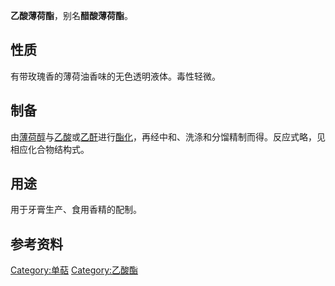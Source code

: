 {{Chembox
| verifiedrevid  =  379645294
| Reference = <ref>{{cite web|url=https://www.sigmaaldrich.com/US/en/product/aldrich/w266825|title=L-Menthyl acetate|publisher=[[Sigma-Aldrich|Sigma-Aldrich]]|access-date=2022-02-25|archive-date=2022-02-28|archive-url=https://web.archive.org/web/20220228225334/https://www.sigmaaldrich.com/US/en/product/aldrich/w266825}}</ref>
| Name = <small>L</small>-乙酸薄荷酯
| ImageFile = Menthyl acetate.png
| ImageSize = 150px
| IUPACName = Acetic acid [(1''R'',2''S'',5''R'')-2-isopropyl-5-methylcyclohexyl] ester
| OtherNames = (1''R'')-(−)-乙酸薄荷酯，醋酸薄荷酯
| Section1 = {{Chembox Identifiers
 | CASNo_Ref        = {{cascite|correct|??}}
 | CASNo            = 2623-23-6
 | PubChem          = 220674
 | SMILES           = C[C@@H]1CC[C@H]([C@@H](C1)OC(=O)C)C(C)C
 | ChemSpiderID_Ref = {{chemspidercite|changed|chemspider}}
 | ChemSpiderID     = 191402
 | InChI            = 1/C12H22O2/c1-8(2)11-6-5-9(3)7-12(11)14-10(4)13/h8-9,11-12H,5-7H2,1-4H3/t9-,11+,12-/m1/s1
 | InChIKey         = XHXUANMFYXWVNG-ADEWGFFLBI
 | StdInChI_Ref     = {{stdinchicite|changed|chemspider}}
 | StdInChI         = 1S/C12H22O2/c1-8(2)11-6-5-9(3)7-12(11)14-10(4)13/h8-9,11-12H,5-7H2,1-4H3/t9-,11+,12-/m1/s1
 | StdInChIKey_Ref  = {{stdinchicite|changed|chemspider}}
 | StdInChIKey      = XHXUANMFYXWVNG-ADEWGFFLSA-N
 }}
| Section2 = {{Chembox Properties
|  Formula = C<sub>12</sub>H<sub>22</sub>O<sub>2</sub>
|  MolarMass = 198.30 g/mol
|  Appearance =
|  Density = 0.9185 g/mL <ref name="zghg" />
|  MeltingPt =
|  BoilingPt = 227 °C<ref name="zghg" /><br />109 °C (1.333kPa)<ref name="zghg" />
|  Solubility =
|  RefractIndex = (<math>\ n_D^{20}</math>) 1.4472<ref name="zghg">中国化工产品大全 上卷，Da261 乙酸薄荷酯，页560</ref>
  }}
|Section3 = {{Chembox Hazards
|  MainHazards =
|  FlashPt = 92 °C<ref name="zghg" />
|  Autoignition =
|  SPhrases = {{S24/25}}<ref name="cb">{{cite web|url=http://www.chemicalbook.com/ChemicalProductProperty_EN_CB7117565.htm|title=(1R)-(-)-Menthyl acetate Product Description|website=chemicalbooks.com|access-date=2009-12-28|archive-date=2017-10-21|archive-url=https://web.archive.org/web/20171021061152/http://www.chemicalbook.com/ChemicalProductProperty_EN_CB7117565.htm}}</ref>
  }}
}}
'''乙酸薄荷酯'''，别名'''醋酸薄荷酯'''。

==性质==
有带玫瑰香的薄荷油香味的无色透明液体。毒性轻微。

==制备==
由[[薄荷醇|薄荷醇]]与[[乙酸|乙酸]]或[[乙酐|乙酐]]进行[[酯化|酯化]]，再经中和、洗涤和分馏精制而得。反应式略，见相应化合物结构式。

==用途==
用于牙膏生产、食用香精的配制。

==参考资料==
{{reflist}}

[[Category:单萜|Category:单萜]]
[[Category:乙酸酯|Category:乙酸酯]]